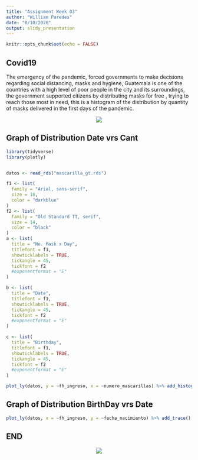 ---
title: "Assignment Week 03"
author: "William Paredes"
date: "8/10/2020"
output: slidy_presentation
---

```{r setup, include=FALSE}
knitr::opts_chunk$set(echo = FALSE)
```

## Covid19

The emergency of the pandemic, forced governments to make decisions regarding social distancing, masks and hygiene, Guatemala is one of the countries with a high level of poor people in the city and its surroundings, the government supported citizens by distributing masks for free , trying to reach those most in need, this is a histogram of the distribution by quantity of masks delivered in the first days of the pandemic.

<p align="center">
<img src="LogoMingob2020.png">
</p>

## Graph of Distribution Date vrs Cant

```{r include=FALSE}
library(tidyverse)
library(plotly)


datos <- read_rds("mascarilla_gt.rds")

f1 <- list(
  family = "Arial, sans-serif",
  size = 18,
  color = "darkblue"
)
f2 <- list(
  family = "Old Standard TT, serif",
  size = 14,
  color = "black"
)
a <- list(
  title = "No. Mask x Day",
  titlefont = f1,
  showticklabels = TRUE,
  tickangle = 45,
  tickfont = f2
  #exponentformat = "E"
)

b <- list(
  title = "Date",
  titlefont = f1,
  showticklabels = TRUE,
  tickangle = 45,
  tickfont = f2
  #exponentformat = "E"
)

c <- list(
  title = "Birthday",
  titlefont = f1,
  showticklabels = TRUE,
  tickangle = 45,
  tickfont = f2
  #exponentformat = "E"
)


```

```{r echo=FALSE, warning=FALSE, fig.align = 'center'}
plot_ly(datos, y = ~fh_ingreso, x = ~numero_mascarillas) %>% add_histogram() %>% layout(title = "Covid19 Face Masks GT",xaxis = a, yaxis = b)
```


## Graph of Distribution BirthDay vrs Date

```{r echo=FALSE, warning=FALSE, fig.align = 'center', message=FALSE}
plot_ly(datos, x = ~fh_ingreso, y = ~fecha_nacimiento) %>% add_trace() %>% layout(title = "Covid19 Face Masks GT",xaxis = b, yaxis = c)
```

## END 

<p align="center">
<img src="LogoMingob2020.png">
</p>
